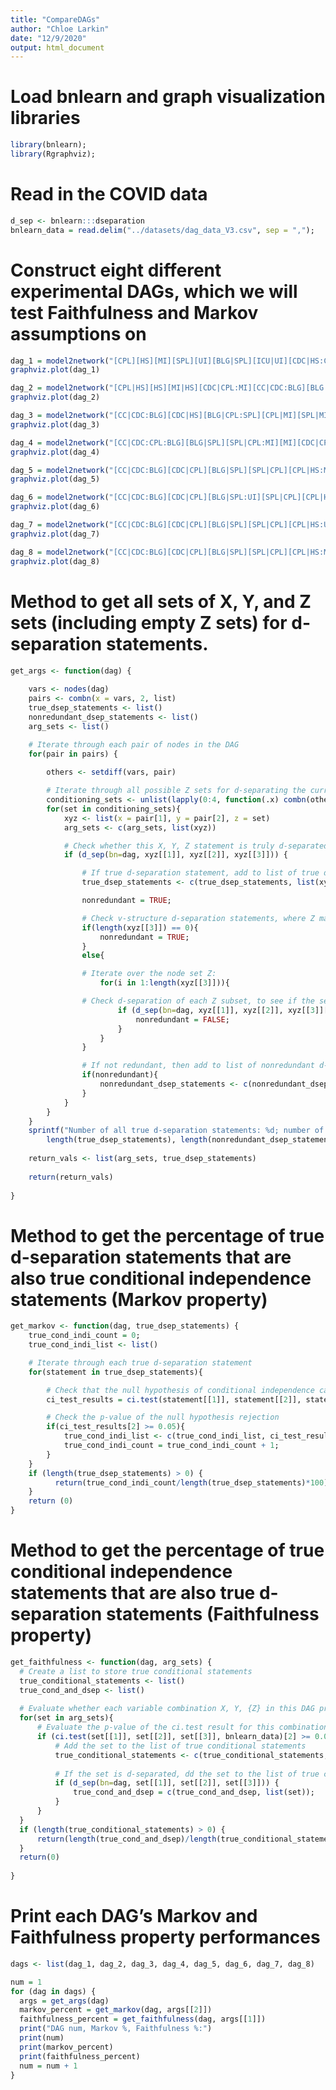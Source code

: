 ---
title: "CompareDAGs"
author: "Chloe Larkin"
date: "12/9/2020"
output: html_document
---

# Load bnlearn and graph visualization libraries
```{r}
library(bnlearn);
library(Rgraphviz);
```

# Read in the COVID data
```{r}
d_sep <- bnlearn:::dseparation
bnlearn_data = read.delim("../datasets/dag_data_V3.csv", sep = ",");
```

# Construct eight different experimental DAGs, which we will test Faithfulness and Markov assumptions on
```{r}
dag_1 = model2network("[CPL][HS][MI][SPL][UI][BLG|SPL][ICU|UI][CDC|HS:CPL:MI][CC|ICU:CDC:BLG]")
graphviz.plot(dag_1)
```

```{r}
dag_2 = model2network("[CPL|HS][HS][MI|HS][CDC|CPL:MI][CC|CDC:BLG][BLG|SPL][SPL]")
graphviz.plot(dag_2)
```

```{r}
dag_3 = model2network("[CC|CDC:BLG][CDC|HS][BLG|CPL:SPL][CPL|MI][SPL|MI][MI][HS]")
graphviz.plot(dag_3)
```


```{r}
dag_4 = model2network("[CC|CDC:CPL:BLG][BLG|SPL][SPL|CPL:MI][MI][CDC|CPL][CPL]")
graphviz.plot(dag_4)
```

```{r}
dag_5 = model2network("[CC|CDC:BLG][CDC|CPL][BLG|SPL][SPL|CPL][CPL|HS:MI][MI][HS]")
graphviz.plot(dag_5)
```

```{r}
dag_6 = model2network("[CC|CDC:BLG][CDC|CPL][BLG|SPL:UI][SPL|CPL][CPL|HS:MI][MI][HS][UI]")
graphviz.plot(dag_6)
```

```{r}
dag_7 = model2network("[CC|CDC:BLG][CDC|CPL][BLG|SPL][SPL|CPL][CPL|HS:UI][HS][UI]")
graphviz.plot(dag_7)
```
```{r}
dag_8 = model2network("[CC|CDC:BLG][CDC|CPL][BLG|SPL][SPL|CPL][CPL|HS:MI][HS][MI]")
graphviz.plot(dag_8)
```

# Method to get all sets of X, Y, and Z sets (including empty Z sets) for d-separation statements.
```{r}
get_args <- function(dag) {
    
    vars <- nodes(dag)
    pairs <- combn(x = vars, 2, list)
    true_dsep_statements <- list()
    nonredundant_dsep_statements <- list()
    arg_sets <- list()

    # Iterate through each pair of nodes in the DAG
    for(pair in pairs) {
        
        others <- setdiff(vars, pair)

        # Iterate through all possible Z sets for d-separating the current pair
        conditioning_sets <- unlist(lapply(0:4, function(.x) combn(others, .x, list)), recursive = F)
        for(set in conditioning_sets){
            xyz <- list(x = pair[1], y = pair[2], z = set)
            arg_sets <- c(arg_sets, list(xyz))

            # Check whether this X, Y, Z statement is truly d-separated
            if (d_sep(bn=dag, xyz[[1]], xyz[[2]], xyz[[3]])) {

                # If true d-separation statement, add to list of true d-separation statements
                true_dsep_statements <- c(true_dsep_statements, list(xyz));

                nonredundant = TRUE;

                # Check v-structure d-separation statements, where Z may be empty
                if(length(xyz[[3]]) == 0){ 
                    nonredundant = TRUE;
                }
                else{

                # Iterate over the node set Z: 
                    for(i in 1:length(xyz[[3]])){

                # Check d-separation of each Z subset, to see if the set is redundant:
                        if (d_sep(bn=dag, xyz[[1]], xyz[[2]], xyz[[3]][-i])){ 
                            nonredundant = FALSE;
                        }
                    }
                }

                # If not redundant, then add to list of nonredundant d-separation statements
                if(nonredundant){
                    nonredundant_dsep_statements <- c(nonredundant_dsep_statements, list(xyz));
                }
            }
        }
    }
    sprintf("Number of all true d-separation statements: %d; number of true and non-redundant d-separation statements: %d",
        length(true_dsep_statements), length(nonredundant_dsep_statements))
                                         
    return_vals <- list(arg_sets, true_dsep_statements)
                                 
    return(return_vals)
                                         
}
```

# Method to get the percentage of true d-separation statements that are also true conditional independence statements (Markov property)
```{r}
get_markov <- function(dag, true_dsep_statements) {
    true_cond_indi_count = 0;
    true_cond_indi_list <- list()

    # Iterate through each true d-separation statement
    for(statement in true_dsep_statements){

        # Check that the null hypothesis of conditional independence cannot be rejected 
        ci_test_results = ci.test(statement[[1]], statement[[2]], statement[[3]], data=bnlearn_data); 

        # Check the p-value of the null hypothesis rejection
        if(ci_test_results[2] >= 0.05){ 
            true_cond_indi_list <- c(true_cond_indi_list, ci_test_results$data.name)
            true_cond_indi_count = true_cond_indi_count + 1;
        }
    }
    if (length(true_dsep_statements) > 0) {
          return(true_cond_indi_count/length(true_dsep_statements)*100)
    }
    return (0)
}
```

# Method to get the percentage of true conditional independence statements that are also true d-separation statements (Faithfulness property)
```{r}
get_faithfulness <- function(dag, arg_sets) {
  # Create a list to store true conditional statements 
  true_conditional_statements <- list()
  true_cond_and_dsep <- list()
  
  # Evaluate whether each variable combination X, Y, {Z} in this DAG produces a true conditional statement
  for(set in arg_sets){
      # Evaluate the p-value of the ci.test result for this combination of X, Y, {Z}
      if (ci.test(set[[1]], set[[2]], set[[3]], bnlearn_data)[2] >= 0.05) { 
          # Add the set to the list of true conditional statements
          true_conditional_statements <- c(true_conditional_statements, list(set)) 
          
          # If the set is d-separated, dd the set to the list of true conditional and true d-separation statements
          if (d_sep(bn=dag, set[[1]], set[[2]], set[[3]])) { 
              true_cond_and_dsep = c(true_cond_and_dsep, list(set));
          }
      } 
  }
  if (length(true_conditional_statements) > 0) {
      return(length(true_cond_and_dsep)/length(true_conditional_statements) * 100)
  }
  return(0)
  
}
```

# Print each DAG's Markov and Faithfulness property performances
```{r}
dags <- list(dag_1, dag_2, dag_3, dag_4, dag_5, dag_6, dag_7, dag_8)

num = 1
for (dag in dags) {
  args = get_args(dag)
  markov_percent = get_markov(dag, args[[2]])
  faithfulness_percent = get_faithfulness(dag, args[[1]])
  print("DAG num, Markov %, Faithfulness %:")
  print(num)
  print(markov_percent)
  print(faithfulness_percent)
  num = num + 1
}


```

